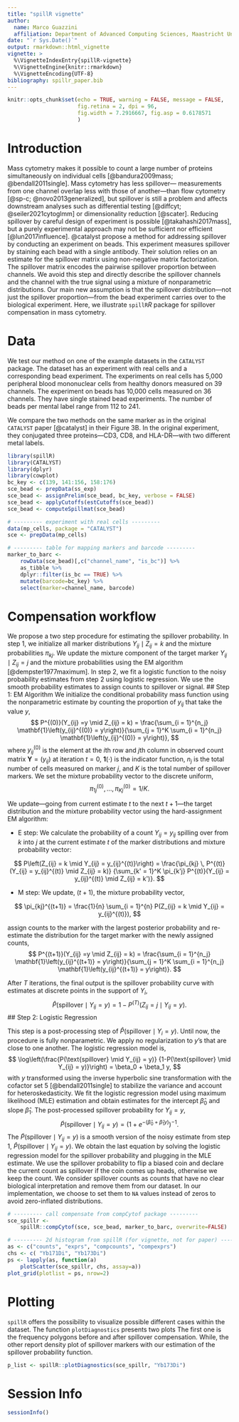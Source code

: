```yaml
---
title: "spillR vignette"
author:
  name: Marco Guazzini
  affiliation: Department of Advanced Computing Sciences, Maastricht University
date: "`r Sys.Date()`"
output: rmarkdown::html_vignette
vignette: >
  %\VignetteIndexEntry{spillR-vignette}
  %\VignetteEngine{knitr::rmarkdown}
  %\VignetteEncoding{UTF-8}
bibliography: spillr_paper.bib
---
```


```r
knitr::opts_chunk$set(echo = TRUE, warning = FALSE, message = FALSE, 
                      fig.retina = 2, dpi = 96, 
                      fig.width = 7.2916667, fig.asp = 0.6178571
                      )
```

# Introduction
Mass cytometry makes it possible to count a large number of proteins 
simultaneously on individual cells [@bandura2009mass; @bendall2011single]. 
Mass cytometry has less spillover--- measurements from one channel overlap less 
with those of another---than flow cytometry [@sp-c; @novo2013generalized], 
but spillover is still a problem and affects downstream analyses such as 
differential testing [@diffcyt; @seiler2021cytoglmm] or 
dimensionality reduction [@scater]. 
Reducing spillover by careful design of experiment 
is possible [@takahashi2017mass], but a purely experimental approach may not be 
sufficient nor efficient [@lun2017influence].
@catalyst propose a method for addressing spillover by conducting an 
experiment on beads. 
This experiment measures spillover by staining each bead with a single antibody.
Their solution relies on an estimate for the spillover matrix using 
non-negative matrix factorization. The spillover matrix encodes the pairwise 
spillover proportion between channels. 
We avoid this step and directly describe the spillover channels and 
the channel with the true signal using a mixture of nonparametric distributions.
Our main new assumption is that the spillover distribution---not just the 
spillover proportion---from the bead experiment
carries over to the biological experiment.
Here, we illustrate `spillR`_R_ package for 
spillover compensation in mass cytometry.

# Data
We test our method on one of the example datasets in the `CATALYST` package. 
The dataset has an experiment with real cells and a corresponding
bead experiment. 
The experiments on real cells has 5,000 peripheral blood mononuclear cells 
from healthy donors measured on 39 channels. 
The experiment on beads has 10,000 cells measured on 36 channels. 
They have single stained bead experiments. 
The number of beads per mental label range from 112 to 241.

We compare the two methods on the same marker as in the original `CATALYST` 
paper [@catalyst] in their Figure 3B. 
In the original experiment, they conjugated three proteins---CD3, 
CD8, and HLA-DR---with two different metal labels. 

```r
library(spillR)
library(CATALYST)
library(dplyr)
library(cowplot)
bc_key <- c(139, 141:156, 158:176)
sce_bead <- prepData(ss_exp)
sce_bead <- assignPrelim(sce_bead, bc_key, verbose = FALSE)
sce_bead <- applyCutoffs(estCutoffs(sce_bead))
sce_bead <- computeSpillmat(sce_bead)

# --------- experiment with real cells ---------
data(mp_cells, package = "CATALYST")
sce <- prepData(mp_cells)

# --------- table for mapping markers and barcode ---------
marker_to_barc <- 
    rowData(sce_bead)[,c("channel_name", "is_bc")] %>%
    as_tibble %>%
    dplyr::filter(is_bc == TRUE) %>%
    mutate(barcode=bc_key) %>%
    select(marker=channel_name, barcode)
```


# Compensation workflow
We propose a two step procedure for estimating the spillover probability. 
In step 1, we initialize all marker distributions $Y_{ij} \mid Z_{ij} = k$ 
and the mixture probabilities $\pi_{kj}$. 
We update the mixture component of the target marker $Y_{ij} \mid Z_{ij} = j$ 
and the mixture probabilities using the EM algorithm [@dempster1977maximum]. 
In step 2, we fit a logistic function to the noisy probability estimates from 
step 2 using logistic regression. 
We use the smooth probability estimates to assign counts to spillover or signal.
## Step 1: EM Algorithm
We initialize the conditional probability mass function using the nonparametric
estimate by counting the proportion of $y_{ij}$ that take the value $y$,
$$
P^{(0)}(Y_{ij} =y \mid Z_{ij} = k) = \frac{\sum_{i = 1}^{n_j} 
\mathbf{1}\left(y_{ij}^{(0)} = y\right)}{\sum_{j = 1}^K \sum_{i = 1}^{n_j}
\mathbf{1}\left(y_{ij}^{(0)} = y\right)},
$$
where $y_{ij}^{(0)}$ is the element at the $i$th row and $j$th column 
in observed count matrix $\mathbf{Y} = (y_{ij})$ at iteration $t = 0$, 
$\mathbf{1}(\cdot)$ is the indicator function, $n_j$ is the total number 
of cells measured on marker $j$, and $K$ is the total number of 
spillover markers. 
We set the mixture probability vector to the discrete uniform, 
$$
\pi_{1j}^{(0)}, \dots, \pi_{Kj}^{(0)} = 1/K.
$$ 

We update---going from current estimate $t$ to the next $t+1$---the 
target distribution and the mixture probability vector using 
the hard-assignment EM algorithm:

* E step: We calculate the probability of a count $Y_{ij} = y_{ij}$ 
spilling over from $k$ into $j$ at the current estimate $t$ of 
the marker distributions and mixture probability vector:

$$
P\left(Z_{ij} = k \mid Y_{ij} = y_{ij}^{(t)}\right) = 
\frac{\pi_{kj} \, P^{(t)}(Y_{ij} = y_{ij}^{(t)} \mid Z_{ij} = k)}
{\sum_{k' = 1}^K \pi_{k'j} P^{(t)}(Y_{ij} = y_{ij}^{(t)} \mid Z_{ij} = k')}.
$$

* M step: We update, $(t+1)$, the mixture probability vector,

$$
\pi_{kj}^{(t+1)} = \frac{1}{n} \sum_{i = 1}^{n} P(Z_{ij} = 
k \mid Y_{ij} = y_{ij}^{(t)}),
$$ 

assign counts to the marker with the largest posterior probability and 
re-estimate the distribution for the target marker 
with the newly assigned counts,
$$
P^{(t+1)}(Y_{ij} =y \mid Z_{ij} = k) = \frac{\sum_{i = 1}^{n_j} 
\mathbf{1}\left(y_{ij}^{(t+1)} = y\right)}{\sum_{j = 1}^K 
\sum_{i = 1}^{n_j} \mathbf{1}\left(y_{ij}^{(t+1)} = y\right)}.
$$

After $T$ iterations, the final output is the spillover 
probability curve with estimates at discrete points in the support of $Y_i$, 
$$
\hat{P}(\text{spillover} \mid Y_{ij} = y) = 
1 - P^{(T)}(Z_{ij} = j \mid Y_{ij} = y).
$$
## Step 2: Logistic Regression

This step is a post-processing step of $\hat{P}(\text{spillover} \mid Y_i = y)$.
Until now, the procedure is fully nonparametric. 
We apply no regularization to $y$'s that are close to one another. 
The logistic regression model is,
$$
\log\left(\frac{P(\text{spillover} \mid Y_{ij} = y)}
{1-P(\text{spillover} \mid Y_{ij} = y)}\right) = \beta_0 + \beta_1 y,
$$
with $y$ transformed using the inverse hyperbolic sine transformation with 
the cofactor set 5 [@bendall2011single] to stabilize the variance and 
account for heteroskedasticity. 
We fit the logistic regression model using maximum likelihood (MLE) estimation 
and obtain estimates for the intercept $\hat{\beta}_0$ and 
slope $\hat{\beta}_1$. 
The post-processed spillover probability for $Y_{ij} = y$,
$$
\tilde{P}(\text{spillover} \mid Y_{ij} = y) = 
(1 + e^{-(\hat{\beta}_0 + \hat{\beta}_1 y)})^{-1}.
$$
The $\tilde{P}(\text{spillover} \mid Y_{ij} = y)$ is a smooth version of the 
noisy estimate from step 1, $\hat{P}(\text{spillover} \mid Y_{ij} = y)$. 
We obtain the last equation by solving the logistic regression model for 
the spillover probability and plugging in the MLE estimate. 
We use the spillover probability to flip a biased coin and 
declare the current count as spillover if the coin comes up heads, 
otherwise we keep the count. 
We consider spillover counts as counts that have no clear 
biological interpretation and remove them from our dataset. 
In our implementation, we choose to set them to `NA` values instead of 
zeros to avoid zero-inflated distributions.

```r
# --------- call compensate from compCytof package ---------
sce_spillr <- 
    spillR::compCytof(sce, sce_bead, marker_to_barc, overwrite=FALSE)

# --------- 2d histogram from spillR (for vignette, not for paper) -------
as <- c("counts", "exprs", "compcounts", "compexprs")
chs <- c( "Yb171Di", "Yb173Di")
ps <- lapply(as, function(a) 
    plotScatter(sce_spillr, chs, assay=a))
plot_grid(plotlist = ps, nrow=2)
```

# Plotting

`spillR` offers the possibility to visualize possible different cases within
the dataset. The function `plotDiagnostics` presents two plots
The first one is the frequency polygons before and after spillover compensation.
While, the other report density plot of spillover markers with our 
estimation of the spillover probability function.

```r
p_list <- spillR::plotDiagnostics(sce_spillr, "Yb173Di")
```


# Session Info {.unnumbered}

```r
sessionInfo()
```
